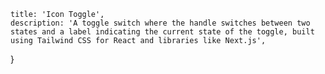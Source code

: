     title: 'Icon Toggle',
    description: 'A toggle switch where the handle switches between two states and a label indicating the current state of the toggle, built using Tailwind CSS for React and libraries like Next.js',
}

<BackButton href="/components/toggle" />

<ComponentPreview path="components/toggle/IconToggle" usingFramer/>